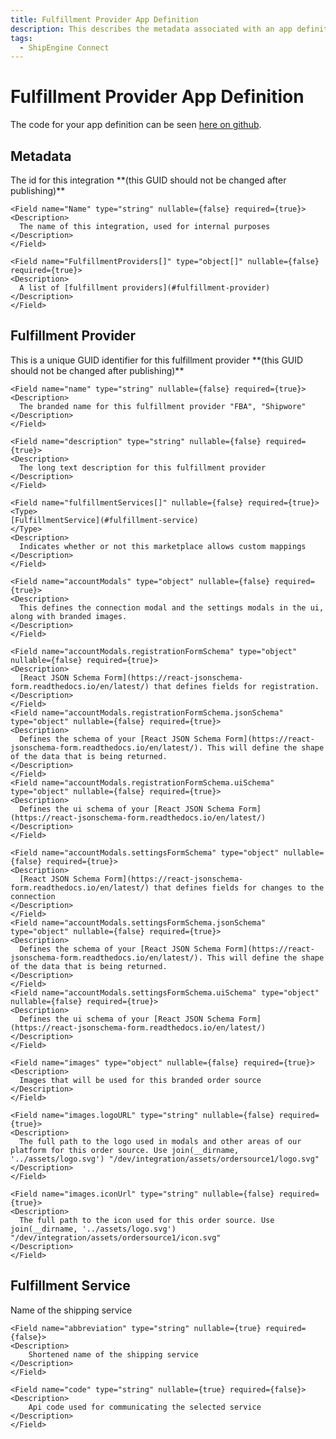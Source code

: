 ```yaml
---
title: Fulfillment Provider App Definition
description: This describes the metadata associated with an app definition for a fulfillment provider`
tags:
  - ShipEngine Connect
---
```


# Fulfillment Provider App Definition

The code for your app definition can be seen [here on github](https://github.com/ShipEngine/connect/blob/master/packages/fulfillment-provider-api/src/app/fulfillment-provider-app-definition.ts).

## Metadata

<Reference>
    <Field name="Id" type="GUID" nullable={false} required={true}>
    <Description>
        The id for this integration **(this GUID should not be changed after
        publishing)**
    </Description>
    </Field>

    <Field name="Name" type="string" nullable={false} required={true}>
    <Description>
      The name of this integration, used for internal purposes
    </Description>
    </Field>

    <Field name="FulfillmentProviders[]" type="object[]" nullable={false} required={true}>
    <Description>
      A list of [fulfillment providers](#fulfillment-provider)
    </Description>
    </Field>

</Reference>

## Fulfillment Provider

<Reference>
    <Field name="id" type="GUID" nullable={false} required={true}>
    <Description>
      This is a unique GUID identifier for this fulfillment provider **(this GUID should not be changed after
        publishing)**
    </Description>
    </Field>

    <Field name="name" type="string" nullable={false} required={true}>
    <Description>
      The branded name for this fulfillment provider "FBA", "Shipwore"
    </Description>
    </Field>

    <Field name="description" type="string" nullable={false} required={true}>
    <Description>
      The long text description for this fulfillment provider
    </Description>
    </Field>

    <Field name="fulfillmentServices[]" nullable={false} required={true}>
    <Type>
    [FulfillmentService](#fulfillment-service)
    </Type>
    <Description>
      Indicates whether or not this marketplace allows custom mappings
    </Description>
    </Field>

    <Field name="accountModals" type="object" nullable={false} required={true}>
    <Description>
      This defines the connection modal and the settings modals in the ui, along with branded images.
    </Description>
    </Field>

    <Field name="accountModals.registrationFormSchema" type="object" nullable={false} required={true}>
    <Description>
      [React JSON Schema Form](https://react-jsonschema-form.readthedocs.io/en/latest/) that defines fields for registration.
    </Description>
    </Field>
    <Field name="accountModals.registrationFormSchema.jsonSchema" type="object" nullable={false} required={true}>
    <Description>
      Defines the schema of your [React JSON Schema Form](https://react-jsonschema-form.readthedocs.io/en/latest/). This will define the shape of the data that is being returned.
    </Description>
    </Field>
    <Field name="accountModals.registrationFormSchema.uiSchema" type="object" nullable={false} required={true}>
    <Description>
      Defines the ui schema of your [React JSON Schema Form](https://react-jsonschema-form.readthedocs.io/en/latest/)
    </Description>
    </Field>

    <Field name="accountModals.settingsFormSchema" type="object" nullable={false} required={true}>
    <Description>
      [React JSON Schema Form](https://react-jsonschema-form.readthedocs.io/en/latest/) that defines fields for changes to the connection
    </Description>
    </Field>
    <Field name="accountModals.settingsFormSchema.jsonSchema" type="object" nullable={false} required={true}>
    <Description>
      Defines the schema of your [React JSON Schema Form](https://react-jsonschema-form.readthedocs.io/en/latest/). This will define the shape of the data that is being returned.
    </Description>
    </Field>
    <Field name="accountModals.settingsFormSchema.uiSchema" type="object" nullable={false} required={true}>
    <Description>
      Defines the ui schema of your [React JSON Schema Form](https://react-jsonschema-form.readthedocs.io/en/latest/)
    </Description>
    </Field>
    
    <Field name="images" type="object" nullable={false} required={true}>
    <Description>
      Images that will be used for this branded order source
    </Description>
    </Field>

    <Field name="images.logoURL" type="string" nullable={false} required={true}>
    <Description>
      The full path to the logo used in modals and other areas of our platform for this order source. Use join(__dirname, '../assets/logo.svg') "/dev/integration/assets/ordersource1/logo.svg"
    </Description>
    </Field>

    <Field name="images.iconUrl" type="string" nullable={false} required={true}>
    <Description>
      The full path to the icon used for this order source. Use join(__dirname, '../assets/logo.svg')  "/dev/integration/assets/ordersource1/icon.svg"
    </Description>
    </Field>

</Reference>

## Fulfillment Service

<Reference>
    <Field name="name" type="string" nullable={false} required={true}>
    <Description>
        Name of the shipping service
    </Description>
    </Field>

    <Field name="abbreviation" type="string" nullable={true} required={false}>
    <Description>
        Shortened name of the shipping service
    </Description>
    </Field>

    <Field name="code" type="string" nullable={true} required={false}>
    <Description>
        Api code used for communicating the selected service
    </Description>
    </Field>
</Reference>
